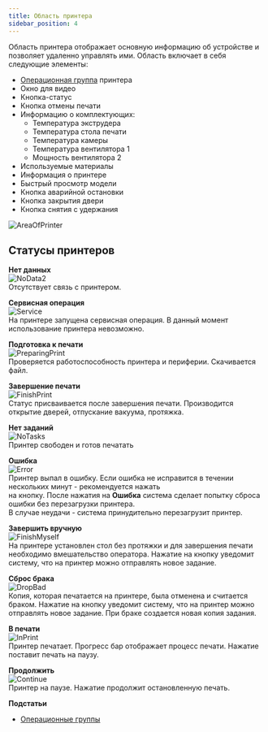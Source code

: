 ```yaml
---
title: Область принтера
sidebar_position: 4
---
```

Область принтера отображает основную информацию об устройстве и позволяет удаленно управлять ими. 
Область включает в себя следующие элементы:

- [Операционная группа](https://mes-docs.onrender.com/docs/StartWithMES/PrintQueue/PrintQueueRules/OperationalGroups) принтера
- Окно для видео
- Кнопка-статус
- Кнопка отмены печати
- Информацию о комплектующих:
  - Температура экструдера
  - Температура стола печати
  - Температура камеры
  - Температура вентилятора 1
  - Мощность вентилятора 2
- Используемые материалы
- Информация о принтере
- Быстрый просмотр модели
- Кнопка аварийной остановки
- Кнопка закрытия двери
- Кнопка снятия с удержания

![AreaOfPrinter](./img/AreaOfPrinter.png)

## Статусы принтеров 

**Нет данных**\
![NoData2](./img/NoData2.png)\
Отсутствует связь с принтером.

**Сервисная операция**\
![Service](./img/Service.png)\
На принтере запущена сервисная операция. В данный момент использование принтера невозможно.

**Подготовка к печати**\
![PreparingPrint](./img/PreparingPrint.png)\
Проверяется работоспособность принтера и периферии. Скачивается файл.

**Завершение печати**\
![FinishPrint](./img/FinishPrint.png)\
Статус присваивается после завершения печати. Производится открытие дверей, отпускание вакуума, протяжка.

**Нет заданий**\
![NoTasks](./img/NoTasks.png)\
Принтер свободен и готов печатать

**Ошибка**\
![Error](./img/Error.png)\
Принтер выпал в ошибку. Если ошибка не исправится в течении нескольких минут - рекомендуется нажать\
на кнопку. После нажатия на **Ошибка** система сделает попытку сброса ошибки без перезагрузки принтера.\
В случае неудачи - система принудительно перезагрузит принтер.

**Завершить вручную**\
![FinishMyself](./img/FinishMyself.png)\
На принтере установлен стол без протяжки и для завершения печати необходимо вмешательство оператора. Нажатие на кнопку уведомит систему, что на принтер можно отправлять новое задание.

**Сброс брака**\
![DropBad](./img/DropBad.png)\
Копия, которая печатается на принтере, была отменена и считается браком. Нажатие на кнопку уведомит систему, что на принтер можно отправлять новое задание. При браке создается новая копия задания.

**В печати**\
![InPrint](./img/InPrint.png)\
Принтер печатает. Прогресс бар отображает процесс печати. Нажатие поставит печать на паузу.

**Продолжить**\
![Continue](./img/Continue.png)\
Принтер на паузе. Нажатие продолжит остановленную печать.

**Подстатьи**
- [Операционные группы](https://mes-docs.onrender.com/docs/StartWithMES/PrintQueue/PrintQueueRules/OperationalGroups)
